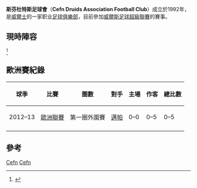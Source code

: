 {{roughtranslation|time=2015-04-17T05:34:06+00:00}}
{{Infobox football club
| clubname   = 斯芬杜特斯
| image      = 
| fullname   = 斯芬杜特斯足球會<br> Cefn Druids Association<br> Football Club
| nickname   = The Ancients, Druids
| founded    = {{Start date and years ago|1992|df=yes}}<ref>formed via merger of Cefn Albion F.C. and Druids United F.C.</ref>
| city       = [[雷克斯漢姆|雷克斯漢姆]]
| ground     = [[搖滾球場|搖滾球場]]
| cpacity    = 3,500
| chairman   = John Hughes
| manager    = Huw Griffiths
| league     = [[威爾斯足球超級聯賽|威爾斯足球超級聯賽]]
| season     = 2021–22
| position   = 威超，第 12 位（降班）
| pattern_la1=_black_stripes|pattern_b1=_blackstripes3|pattern_ra1=_black_stripes
| leftarm1=FFFFFF|body1=FFFFFF|rightarm1=FFFFFF|shorts1=000000|socks1=000000
| pattern_la2=|pattern_b2=_yellowthinlines|pattern_ra2=
| leftarm2=FF0000|body2=FF0000|rightarm2=FF0000|shorts2=FFFF00|socks2=FF0000
}}
'''斯芬杜特斯足球會'''（'''Cefn Druids Association Football Club'''）成立於1992年，是[[威爾士|威爾士]]的一家职业[[足球俱樂部|足球俱樂部]]，目前參加[[威尔士足球超级联赛|威爾斯足球超級聯賽]]的賽事。

== 現時陣容 ==
{{updated|2014年9月13日}}<ref name=eurosquad>{{cite web|title=Druids name 18-man Euro squad|url=http://www.welsh-premier.com/index.php/news/4915-druids-name-18-man-euro-squad|publisher=Welsh Premier League|accessdate=17 June 2012|date=16 June 2012|deadurl=yes|archiveurl=https://web.archive.org/web/20140728040045/http://welsh-premier.com/index.php/news/4915-druids-name-18-man-euro-squad|archivedate=2014年7月28日}}</ref>
{{Fs start}}
{{Fs player|no=32|pos=GK|nat=Wales|name=Louis Gray}}
{{Fs player|no=4|pos=DF|nat=|name=Chris Rimmer}}
{{Fs player|no=5|pos=DF|nat=Guinea-Bissau|name=[[Bruno_Fernandes_(footballer_born_1978)|Bruno Fernandes]]}}
{{Fs player|no=7|pos=DF|nat=Northern Ireland|name=Jonathan Breeze}}
{{Fs player|no=9|pos=FW|nat=|name=Culshaw}}
{{Fs player|no=10|pos=FW|nat=|name=Lee Healey}}
{{Fs player|no=11|pos=MF|nat=|name=Ryan Edwards}}
{{Fs player|no=12|pos=MF|nat=|name=Gavin Cadwallader}}
{{Fs player|no=13|pos=GK|nat=|name=Callum Glover}}
{{Fs player|no=14|pos=DF|nat=England|name=Mark Beech}}
{{Fs player|no=15|pos=DF|nat=|name=Adam Hesp}}
{{Fs mid}}
{{Fs player|no=17|pos=|nat=|name=Derek Taylor}}
{{Fs player|no=18|pos=MF|nat=England|name=[[Tom_Donegan|Tom Donegan]]}}
{{Fs player|no=19|pos=MF|nat=England|name=Jones}}
{{Fs player|no=22|pos=DF|nat=Portugal|name=Cadu}}
{{Fs player|no=23|pos=|nat=|name=Liam Randles}}
{{Fs player|no=24|pos=DF|nat=|name=Adam Davies}}
{{Fs player|no=28|pos=MF|nat=|name=Craig Jones}}
{{Fs player|no=32|pos=GK|nat=|name=Gray}}
{{Fs player|no=35|pos=FW|nat=|name=Karl Noon}}
{{Fs player|no= 21|pos=DF|nat=England|name=}}
{{Fs end}}

== 歐洲賽紀錄 ==
{| class="wikitable" style="text-align: center;"
! 球季
! 比賽
! 圏數
! 對手
! 主場
! 作客
! 總比數
|-
|2012–13
|[[歐洲聯賽|歐洲聯賽]]
|第一圈外圍賽
|{{flagicon|FIN}} [[邁帕足球會|邁帕]]
|0–0
|0–5
|0–5
|-
|}

== 參考 ==
{{reflist}}

{{威爾斯超級足球聯賽}}
[[Category:威尔士足球俱乐部|Cefn]]
[[Category:1992年建立的足球俱樂部|Cefn]]